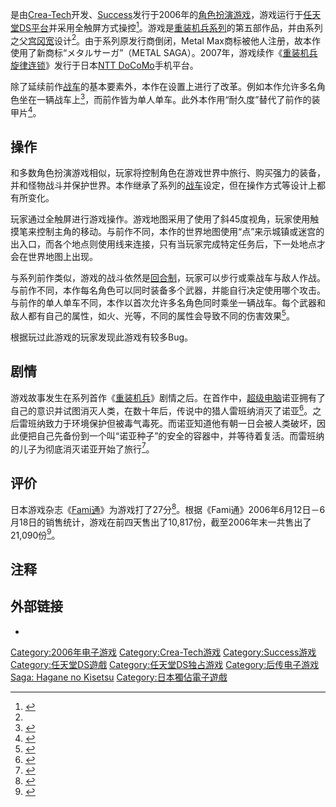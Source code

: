 {{NoteTA
|G1= Games
|1= zh-cn:重装机兵 钢之季节; zh-tw:坦克傳說 鋼之季節;
}}
{{Infobox VG
| title = 重装机兵 钢之季节
| image =File:Metal Saga- Hagane no Kisetsu Coverart.jpg
| caption =
| japanese =メタルサーガ ～鋼の季節～
| english =
| kana =
| romaji =
| genre =[[電子角色扮演遊戲|角色扮演]]（PRG）
| language =
| platform =[[任天堂DS|任天堂DS]]
| developer =[[Crea-Tech|Crea-Tech]]
| publisher = {{vgrelease|JP|[[SUCCESS|SUCCESS]]}}
| producer = 永嶋克规
| director = 田内智树
| designer = [[宫冈宽|宫冈宽]]
| writer =
| programmer =
| composer =[[门仓聪|门仓聪]]，園部祐輔
| artist =今井修司
| series =[[重装机兵系列|重装机兵系列]]
| engine =
| modes =
| released ={{vgrelease|JP|2006年6月15日}}
| onlinegame =
}}
{{vgname|重装机兵 钢之季节|ja=メタルサーガ ～鋼の季節～}}是由[[Crea-Tech|Crea-Tech]]开发、[[Success|Success]]发行于2006年的[[電子角色扮演遊戲|角色扮演游戏]]，游戏运行于[[任天堂DS平台|任天堂DS平台]]并采用全触屏方式操控<ref name="prev">{{cite web|title=ミヤ王こと、宮岡寛氏がゲームデザインを担当！　伝説的RPG復活！　『メタルサーガ 鋼の季節』|url=http://www.famitsu.com/game/coming/2006/03/08/104,1141796421,49676,0,0.html|publisher=FAMITSU.com|accessdate=2012-06-02|language=ja|date=2006-03-11|archive-date=2020-06-26|archive-url=https://web.archive.org/web/20200626003307/https://www.famitsu.com/game/coming/2006/03/08/104,1141796421,49676,0,0.html|dead-url=no}}</ref>。游戏是[[重装机兵系列|重装机兵系列]]的第五部作品，并由系列之父[[宫冈宽|宫冈宽]]设计<ref name="prev" />。由于系列原发行商倒闭，Metal Max商标被他人注册，故本作使用了新商标“メタルサーガ”（METAL SAGA）。2007年，游戏续作《[[重装机兵_旋律连锁|重装机兵 旋律连锁]]》发行于日本[[NTT_DoCoMo|NTT DoCoMo]]手机平台。

除了延续前作[[战车|战车]]的基本要素外，本作在设置上进行了改革。例如本作允许多名角色坐在一辆战车上<ref>{{cite book|title=メタルサーガ ～鋼の季節～ 取扱说明书|year=2006|publisher=Success|pages=31–32|accessdate=2012-02-18|language=ja}}</ref>，而前作皆为单人单车。此外本作用“耐久度”替代了前作的装甲片<ref>{{cite book|title=メタルサーガ ～鋼の季節～ 取扱说明书|year=2006|publisher=Success|pages=33–34|accessdate=2012-02-18|language=ja}}</ref>。

== 操作 ==

和多数角色扮演游戏相似，玩家将控制角色在游戏世界中旅行、购买强力的装备，并和怪物战斗并保护世界。本作继承了系列的[[战车|战车]]设定，但在操作方式等设计上都有所变化。

玩家通过全触屏进行游戏操作。游戏地图采用了使用了斜45度视角，玩家使用触摸笔来控制主角的移动。与前作不同，本作的世界地图使用“点”来示城镇或迷宫的出入口，而各个地点则使用线来连接，只有当玩家完成特定任务后，下一处地点才会在世界地图上出现。

与系列前作类似，游戏的战斗依然是[[回合制|回合制]]，玩家可以步行或乘战车与敌人作战。与前作不同，本作每名角色可以同时装备多个武器，并能自行决定使用哪个攻击。与前作的单人单车不同，本作以首次允许多名角色同时乘坐一辆战车。每个武器和敌人都有自己的属性，如火、光等，不同的属性会导致不同的伤害效果<ref>{{cite book|title=メタルサーガ ～鋼の季節～ 取扱说明书|year=2006|publisher=Success|pages=27–28|accessdate=2012-02-18|language=ja}}</ref>。

根据玩过此游戏的玩家发现此游戏有较多Bug。

== 剧情 ==

游戏故事发生在系列首作《[[重装机兵|重装机兵]]》剧情之后。在首作中，[[超级电脑|超级电脑]]诺亚拥有了自己的意识并试图消灭人类，在数十年后，传说中的猎人雷班纳消灭了诺亚<ref>{{cite book|title=メタルサーガ ～鋼の季節～ 取扱说明书|year=2006|publisher=Success|pages=5–6|accessdate=2012-02-18|language=ja}}</ref>。之后雷班纳致力于环境保护但被毒气毒死。而诺亚知道他有朝一日会被人类破坏，因此便把自己先备份到一个叫“诺亚种子”的安全的容器中，并等待着复活。而雷班纳的儿子为彻底消灭诺亚开始了旅行<ref>{{cite web|title=METAL SAGA　鋼の季節|url=http://www.nintendo.co.jp/ds/software/amsj/index.html|publisher=Nintendo|accessdate=2012-02-18|language=ja|archive-date=2019-12-09|archive-url=https://web.archive.org/web/20191209074739/https://www.nintendo.co.jp/ds/software/amsj/index.html|dead-url=no}}</ref>。

== 评价 ==

日本游戏杂志《[[Fami通|Fami通]]》为游戏打了27分<ref>{{cite web|title=最新FAMI通版即将上市游戏评分公开|url=http://games.sina.com.cn/t/n/2006-06-08/1104154381.shtml|publisher=新浪游戏|accessdate=2012-06-02|date=2006-06-08|archive-date=2020-09-19|archive-url=https://web.archive.org/web/20200919065810/http://games.sina.com.cn/t/n/2006-06-08/1104154381.shtml|dead-url=no}}</ref>。根据《Fami通》2006年6月12日－6月18日的销售统计，游戏在前四天售出了10,817份，截至2006年末一共售出了21,090份<ref>{{cite web|title=Metal Saga: Hagane no Kisetsu|url=http://garaph.info/softwareindividual.php//gid/222|publisher=garaph.info|accessdate=2012-06-02|archive-date=2019-06-30|archive-url=https://web.archive.org/web/20190630231147/http://garaph.info/softwareindividual.php//gid/222|dead-url=no}}</ref>。

== 注释 ==
{{reflist}}

== 外部链接 ==

* {{Official|http://www.success-corp.co.jp/software/ds/metalsaga/index.html}}{{ja}}

{{重装机兵系列}}

{{DEFAULTSORT:Metal Saga: Hagane no Kisetsu}}
[[Category:2006年电子游戏|Category:2006年电子游戏]]
[[Category:Crea-Tech游戏|Category:Crea-Tech游戏]]
[[Category:Success游戏|Category:Success游戏]]
[[Category:任天堂DS遊戲|Category:任天堂DS遊戲]]
[[Category:任天堂DS独占游戏|Category:任天堂DS独占游戏]]
[[Category:后传电子游戏|Category:后传电子游戏]]
[[Category:重装机兵系列|Saga: Hagane no Kisetsu]]
[[Category:日本獨佔電子遊戲|Category:日本獨佔電子遊戲]]